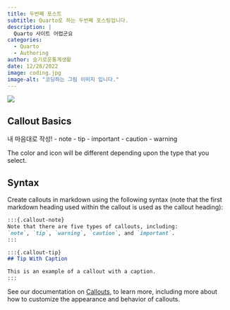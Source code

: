 ```yaml
---
title: 두번째 포스트
subtitle: Quarto로 하는 두번째 포스팅입니다. 
description: |
  Quarto 사이트 어렵군요
categories:
  - Quarto
  - Authoring
author: 슬기로운통계생활
date: 12/28/2022
image: coding.jpg
image-alt: "코딩하는 그림 이미지 입니다."
---
```


![](coding.jpg){.preview-image fig-align="center" fig-alt="코딩하는 그림 이미지 입니다."}

## Callout Basics

내 마음대로 작성! - note - tip - important - caution - warning

The color and icon will be different depending upon the type that you select.

## Syntax

Create callouts in markdown using the following syntax (note that the first markdown heading used within the callout is used as the callout heading):

``` markdown
:::{.callout-note}
Note that there are five types of callouts, including:
`note`, `tip`, `warning`, `caution`, and `important`.
:::

:::{.callout-tip}
## Tip With Caption

This is an example of a callout with a caption.
:::
```

See our documentation on [Callouts](/docs/authoring/callouts.qmd), to learn more, including more about how to customize the appearance and behavior of callouts.

